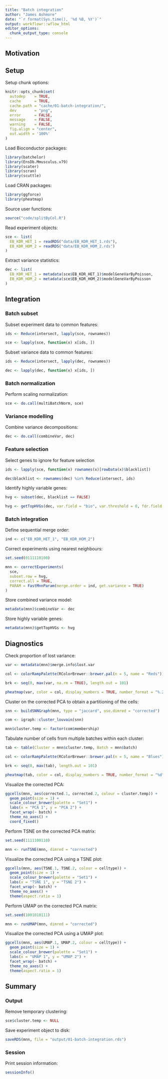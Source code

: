 ```yaml
---
title: "Batch integration"
author: "James Ashmore"
date: "`r format(Sys.time(), '%d %B, %Y')`"
output: workflowr::wflow_html
editor_options:
  chunk_output_type: console
---
```


## Motivation

## Setup

Setup chunk options:

```r
knitr::opts_chunk$set(
  autodep    = TRUE,
  cache      = TRUE,
  cache.path = "cache/01-batch-integration/",
  dev        = "png",
  error      = FALSE,
  message    = FALSE,
  warning    = FALSE,
  fig.align = "center",
  out.width = '100%'
)
```

Load Bioconductor packages:

```r
library(batchelor)
library(EnsDb.Mmusculus.v79)
library(scater)
library(scran)
library(scuttle)
```

Load CRAN packages:

```r
library(ggforce)
library(pheatmap)
```

Source user functions:

```r
source("code/splitByCol.R")
```

Read experiment objects:

```r
sce <- list(
  EB_KDR_HET_1 = readRDS("data/EB_KDR_HET_1.rds"),
  EB_KDR_HOM_2 = readRDS("data/EB_KDR_HOM_2.rds")
)
```

Extract variance statistics:

```r
dec <- list(
  EB_KDR_HET_1 = metadata(sce$EB_KDR_HET_1)$modelGeneVarByPoisson,
  EB_KDR_HOM_2 = metadata(sce$EB_KDR_HOM_2)$modelGeneVarByPoisson
)
```

## Integration

### Batch subset

Subset experiment data to common features:

```r
ids <- Reduce(intersect, lapply(sce, rownames))

sce <- lapply(sce, function(x) x[ids, ])
```

Subset variance data to common features:

```r
ids <- Reduce(intersect, lapply(dec, rownames))

dec <- lapply(dec, function(x) x[ids, ])
```

### Batch normalization

Perform scaling normalization:

```r
sce <- do.call(multiBatchNorm, sce)
```

### Variance modelling

Combine variance decompositions:

```r
dec <- do.call(combineVar, dec)
```

### Feature selection

Select genes to ignore for feature selection

```r
ids <- lapply(sce, function(x) rownames(x)[rowData(x)$blacklist])

dec$blacklist <- rownames(dec) %in% Reduce(intersect, ids)
```

Identify highly variable genes:

```r
hvg <- subset(dec, blacklist == FALSE)

hvg <- getTopHVGs(dec, var.field = "bio", var.threshold = 0, fdr.field = "FDR", fdr.threshold = 0.05)
```

### Batch integration

Define sequential merge order:

```r
ind <- c("EB_KDR_HET_1", "EB_KDR_HOM_2")
```

Correct experiments using nearest neighbours:

```r
set.seed(0111110100)

mnn <- correctExperiments(
  sce,
  subset.row = hvg,
  correct.all = TRUE,
  PARAM = FastMnnParam(merge.order = ind, get.variance = TRUE)
)
```

Store combined variance model:

```r
metadata(mnn)$combineVar <- dec
```

Store highly variable genes:

```r
metadata(mnn)$getTopHVGs <- hvg
```

## Diagnostics

Check proportion of lost variance:

```r
var <- metadata(mnn)$merge.info$lost.var

col <- colorRampPalette(RColorBrewer::brewer.pal(n = 5, name = "Reds"))(100)

brk <- seq(0, max(var, na.rm = TRUE), length.out = 101)

pheatmap(var, color = col, display_numbers = TRUE, number_format = "%.2f", cluster_cols = FALSE, cluster_rows = FALSE, angle_col = 0)
```

Cluster on the corrected PCA to obtain a partitioning of the cells:

```r
snn <- buildSNNGraph(mnn, type = "jaccard", use.dimred = "corrected")

com <- igraph::cluster_louvain(snn)

mnn$cluster.temp <- factor(com$membership)
```

Tabulate number of cells from multiple batches within each cluster:

```r
tab <- table(Cluster = mnn$cluster.temp, Batch = mnn$batch)

col <- colorRampPalette(RColorBrewer::brewer.pal(n = 5, name = "Blues"))(100)

brk <- seq(0, max(tab), length.out = 101)

pheatmap(tab, color = col, display_numbers = TRUE, number_format = "%d", cluster_cols = FALSE, cluster_rows = FALSE, angle_col = 0)
```

Visualize the corrected PCA:

```r
ggcells(mnn, aes(corrected.1, corrected.2, colour = cluster.temp)) + 
  geom_point(size = 1) + 
  scale_colour_brewer(palette = "Set1") + 
  labs(x = "PCA 1", y = "PCA 2") + 
  facet_wrap(~ batch) + 
  theme_no_axes() + 
  coord_fixed()
```

Perform TSNE on the corrected PCA matrix:

```r
set.seed(1111100110)

mnn <- runTSNE(mnn, dimred = "corrected")
```

Visualize the corrected PCA using a TSNE plot:

```r
ggcells(mnn, aes(TSNE.1, TSNE.2, colour = celltype)) +
  geom_point(size = 1) + 
  scale_colour_brewer(palette = "Set1") + 
  labs(x = "TSNE 1", y = "TSNE 2") +
  facet_wrap(~ batch) +
  theme_no_axes() + 
  theme(aspect.ratio = 1)
```

Perform UMAP on the corrected PCA matrix:

```r
set.seed(1001010111)

mnn <- runUMAP(mnn, dimred = "corrected")
```

Visualize the corrected PCA using a UMAP plot:

```r
ggcells(mnn, aes(UMAP.1, UMAP.2, colour = celltype)) +
  geom_point(size = 1) +
  scale_colour_brewer(palette = "Set1") + 
  labs(x = "UMAP 1", y = "UMAP 2") +
  facet_wrap(~ batch) +
  theme_no_axes() + 
  theme(aspect.ratio = 1)
```

## Summary

### Output

Remove temporary clustering:

```r
sce$cluster.temp <- NULL
```

Save experiment object to disk:

```r
saveRDS(mnn, file = "output/01-batch-integration.rds")
```

### Session

Print session information:

```r
sessionInfo()
```
